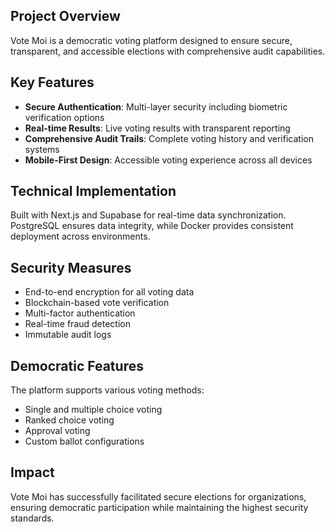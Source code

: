 ## Project Overview

Vote Moi is a democratic voting platform designed to ensure secure, transparent, and accessible elections with comprehensive audit capabilities.

## Key Features

- **Secure Authentication**: Multi-layer security including biometric verification options
- **Real-time Results**: Live voting results with transparent reporting
- **Comprehensive Audit Trails**: Complete voting history and verification systems
- **Mobile-First Design**: Accessible voting experience across all devices

## Technical Implementation

Built with Next.js and Supabase for real-time data synchronization. PostgreSQL ensures data integrity, while Docker provides consistent deployment across environments.

## Security Measures

- End-to-end encryption for all voting data
- Blockchain-based vote verification
- Multi-factor authentication
- Real-time fraud detection
- Immutable audit logs

## Democratic Features

The platform supports various voting methods:
- Single and multiple choice voting
- Ranked choice voting
- Approval voting
- Custom ballot configurations

## Impact

Vote Moi has successfully facilitated secure elections for organizations, ensuring democratic participation while maintaining the highest security standards.
